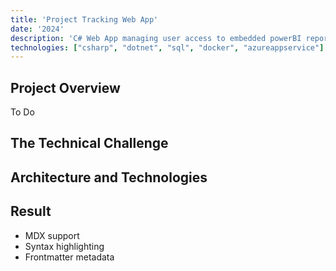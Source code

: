 ```yaml
---
title: 'Project Tracking Web App'
date: '2024'
description: 'C# Web App managing user access to embedded powerBI reports'
technologies: ["csharp", "dotnet", "sql", "docker", "azureappservice"] 
---
```


## Project Overview

To Do

## The Technical Challenge

## Architecture and Technologies

## Result

- MDX support
- Syntax highlighting
- Frontmatter metadata 